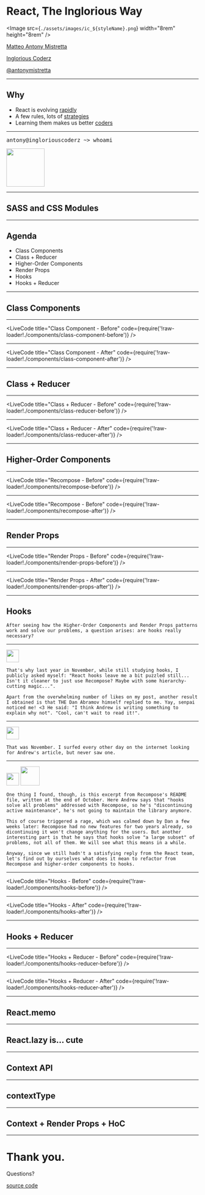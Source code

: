 


<Head>
  <title>React, The Inglorious Way</title>
</Head>


# React, The Inglorious Way

<Image src={`./assets/images/ic_${styleName}.png`} width="8rem" height="8rem" />

[Matteo Antony Mistretta](https://www.linkedin.com/in/antonymistretta/)

[Inglorious Coderz](https://www.ingloriouscoderz.it)

[@antonymistretta](https://twitter.com/antonymistretta)

---

## Why

- React is evolving [rapidly](https://reactjs.org/blog/)
- A few rules, lots of [strategies](https://reactjs.org/docs/design-principles.html)
- Learning them makes us better [coders](https://medium.com/@FunctionalWorks/what-functional-programming-is-why-it-makes-you-better-29ee34284a6e)

---

<div style={{ display: 'flex', alignItems: 'center' }}>
  <pre className="language-bash">antony@ingloriouscoderz ~> whoami</pre>
  <Image src="./assets/images/mobile-website-mockup.png" height="100vh" />
</div>

---

## SASS and CSS Modules

---

## Agenda

- Class Components
- Class + Reducer
- Higher-Order Components
- Render Props
- Hooks
- Hooks + Reducer

---

## Class Components

---

<LiveCode
  title="Class Component - Before"
  code={require('!raw-loader!./components/class-component-before')}
/>

---

<LiveCode
  title="Class Component - After"
  code={require('!raw-loader!./components/class-component-after')}
/>

---

## Class + Reducer

---

<LiveCode
  title="Class + Reducer - Before"
  code={require('!raw-loader!./components/class-reducer-before')}
/>

---

<LiveCode
  title="Class + Reducer - After"
  code={require('!raw-loader!./components/class-reducer-after')}
/>

---

## Higher-Order Components

---

<LiveCode
  title="Recompose - Before"
  code={require('!raw-loader!./components/recompose-before')}
/>

---

<LiveCode
  title="Recompose - Before"
  code={require('!raw-loader!./components/recompose-after')}
/>

---

## Render Props

---

<LiveCode
  title="Render Props - Before"
  code={require('!raw-loader!./components/render-props-before')}
/>

---

<LiveCode
  title="Render Props - After"
  code={require('!raw-loader!./components/render-props-after')}
/>

---

## Hooks

```notes
After seeing how the Higher-Order Components and Render Props patterns work and solve our problems, a question arises: are hooks really necessary?
```

---

<Image src="./assets/images/hooks-vs-recompose.png" width="33vw" />

```notes
That's why last year in November, while still studying hooks, I publicly asked myself: "React hooks leave me a bit puzzled still... Isn't it cleaner to just use Recompose? Maybe with some hierarchy-cutting magic...".

Apart from the overwhelming number of likes on my post, another result I obtained is that THE Dan Abramov himself replied to me. Yay, senpai noticed me! <3 He said: "I think Andrew is writing something to explain why not". "Cool, can't wait to read it!".
```

---

<Image src="./assets/images/waiting.jpg" width="33vw" />

```notes
That was November. I surfed every other day on the internet looking for Andrew's article, but never saw one.
```

---

<Image src="./assets/images/andrew-on-recompose.png" height="33vh" />
<Image src="./assets/images/dan-on-recompose.png" height="50vh" />

```notes
One thing I found, though, is this excerpt from Recompose's README file, written at the end of October. Here Andrew says that "hooks solve all problems" addressed with Recompose, so he's "discontinuing active maintenance", he's not going to maintain the library anymore.

This of course triggered a rage, which was calmed down by Dan a few weeks later: Recompose had no new features for two years already, so dicontinuing it won't change anything for the users. But another interesting part is that he says that hooks solve "a large subset" of problems, not all of them. We will see what this means in a while.

Anyway, since we still hadn't a satisfying reply from the React team, let's find out by ourselves what does it mean to refactor from Recompose and higher-order components to hooks.
```

---

<LiveCode
  title="Hooks - Before"
  code={require('!raw-loader!./components/hooks-before')}
/>

---

<LiveCode
  title="Hooks - After"
  code={require('!raw-loader!./components/hooks-after')}
/>

---

## Hooks + Reducer

---

<LiveCode
  title="Hooks + Reducer - Before"
  code={require('!raw-loader!./components/hooks-reducer-before')}
/>

---

<LiveCode
  title="Hooks + Reducer - After"
  code={require('!raw-loader!./components/hooks-reducer-after')}
/>

---

## React.memo

---

## React.lazy is... cute

---

## Context API

---

## contextType

---

## Context + Render Props + HoC

---

# Thank you.

Questions?

[source code](https://github.com/IngloriousCoderz/refactoring-into-react-hooks)
